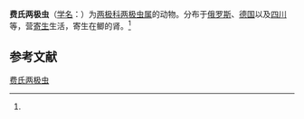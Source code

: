 {{Speciesbox
| name = 费氏两极虫
| status = 
| status_system = 
| image = 
| genus = Myxidium
| species = pfeifferi
| authority = (Auerbach, 1908)<ref name='id9224'>{{cite web| url =http://www.bioinfo.cn/db05/BjdwSpecies.php?action=view&id=9224| title =费氏两极虫| work =《中国动物物种编目数据库》| publisher =中国科学院微生物研究所| author =中国科学院动物研究所| accessdate =2009-04-16| deadurl =yes| archiveurl =https://web.archive.org/web/20160305002904/http://www.bioinfo.cn/db05/BjdwSpecies.php?action=view&id=9224| archivedate =2016-03-05}}</ref>
}}

'''费氏两极虫'''（[[学名|学名]]：{{lang|la|''Myxidium pfeifferi''}}）为[[两极科|两极科]][[两极虫属|两极虫属]]的动物。分布于[[俄罗斯|俄罗斯]]、[[德国|德国]]以及[[四川|四川]]等，营[[寄生|寄生]]生活，寄生在鲫的肾。<ref name='id9224'/>

== 参考文献 ==
{{reflist}}

{{Wikispecies|Myxidium pfeifferi}}

[[Category:两极虫属|费氏两极虫]]


{{Cnidarian-stub}}